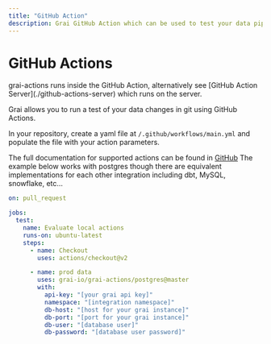 ```yaml
---
title: "GitHub Action"
description: Grai GitHub Action which can be used to test your data pipeline
---
```



# GitHub Actions

<Callout type="info" emoji="ℹ️">
  grai-actions runs inside the GitHub Action, alternatively see [GitHub Action
  Server](./github-actions-server) which runs on the server.
</Callout>

Grai allows you to run a test of your data changes in git using GitHub Actions.

In your repository, create a yaml file at `/.github/workflows/main.yml`
and populate the file with your action parameters.

The full documentation for supported actions can be found in [GitHub](https://github.com/grai-io/grai-actions)
The example below works with postgres though there are equivalent implementations for
each other integration including dbt, MySQL, snowflake, etc...

```yaml copy
on: pull_request

jobs:
  test:
    name: Evaluate local actions
    runs-on: ubuntu-latest
    steps:
      - name: Checkout
        uses: actions/checkout@v2

      - name: prod data
        uses: grai-io/grai-actions/postgres@master
        with:
          api-key: "[your grai api key]"
          namespace: "[integration namespace]"
          db-host: "[host for your grai instance]"
          db-port: "[port for your grai instance]"
          db-user: "[database user]"
          db-password: "[database user password]"
```
